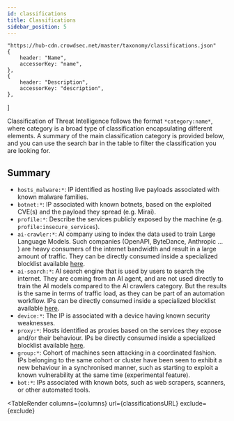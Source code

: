 ```yaml
---
id: classifications
title: Classifications
sidebar_position: 5
---
```



    "https://hub-cdn.crowdsec.net/master/taxonomy/classifications.json"
    {
        header: "Name",
        accessorKey: "name",
    },
    {
        header: "Description",
        accessorKey: "description",
    },
]

<GithubIconRender url={classificationsURL}></GithubIconRender>

Classification of Threat Intelligence follows the format `*category:name*`, where category is a broad type of classification encapsulating different elements.
A summary of the main classification category is provided below, and you can use the search bar in the table to filter the classification you are looking for.

## Summary

* `hosts_malware:*`: IP identified as hosting live payloads associated with known malware families.
* `botnet:*`: IP associated with known botnets, based on the exploited CVE(s) and the payload they spread (e.g. Mirai).
* `profile:*`: Describe the services publicly exposed by the machine (e.g. `profile:insecure_services`).
* `ai-crawler:*`: AI company using to index the data used to train Large Language Models. Such companies (OpenAPI, ByteDance, Anthropic ... ) are heavy consumers of the internet bandwidth and result in a large amount of traffic. They can be directly consumed inside a specialized blocklist available [here](https://app.crowdsec.net/blocklists/67b3524151bbde7a12b60be0).
* `ai-search:*`: AI search engine that is used by users to search the internet. They are coming from an AI agent, and are not used directly to train the AI models compared to the AI crawlers category. But the results is the same in terms of traffic load, as they can be part of an automation workflow. IPs can be directly consumed inside a specialized blocklist available [here](https://app.crowdsec.net/blocklists/67b3524151bbde7a12b60be0).
* `device:*`: The IP is associated with a device having known security weaknesses.
* `proxy:*`: Hosts identified as proxies based on the services they expose and/or their behaviour. IPs be directly consumed inside a specialized blocklist available [here](https://app.crowdsec.net/blocklists/65a56839ec04bcd4f51670be).
* `group:*`: Cohort of machines seen attacking in a coordinated fashion. IPs belonging to the same cohort or cluster have been seen to exhibit a new behaviour in a synchronised manner, such as starting to exploit a known vulnerability at the same time (experimental feature).
* `bot:*`: IPs associated with known bots, such as web scrapers, scanners, or other automated tools.

<TableRender
    columns={columns}
    url={classificationsURL}
    exclude={exclude}
></TableRender>
